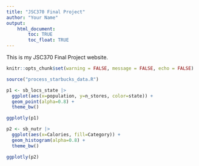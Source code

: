 ```yaml
---
title: "JSC370 Final Project"
author: "Your Name"
output: 
    html_document:
        toc: TRUE
        toc_float: TRUE
---
```


This is my JSC370 Final Project website.

```r
knitr::opts_chunk$set(warning = FALSE, message = FALSE, echo = FALSE)
```

```r
source("process_starbucks_data.R")
```

```r
p1 <- sb_locs_state |>
  ggplot(aes(x=population, y=n_stores, color=state)) +
  geom_point(alpha=0.8) +
  theme_bw()

ggplotly(p1)
```

```r
p2 <- sb_nutr |>
  ggplot(aes(x=Calories, fill=Category)) +
  geom_histogram(alpha=0.8) +
  theme_bw()

ggplotly(p2)
```

